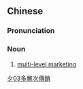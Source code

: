 {{also|多层次传销}}
==Chinese==
{{zh-forms|s=多层次传销|type=122}}

===Pronunciation===
{{zh-pron
|m=duōcéngcì chuánxiāo
|cat=n
}}

===Noun===
{{zh-noun}}

# [[multi-level marketing]]

[[Category:zh:Business|夕03多層次傳銷]]